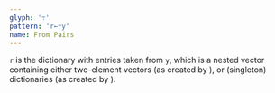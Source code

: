 ```yaml
---
glyph: '߹'
pattern: 'r←߹y'
name: From Pairs
---
```


`r` is the dictionary with entries taken from `y`, which is a nested vector containing either two-element vectors (as created by&nbsp;<primitive key="pair" />), or (singleton) dictionaries (as created by&nbsp;<primitive key="key_value_pair" />).